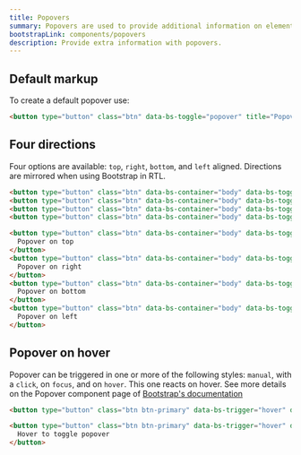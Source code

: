 ```yaml
---
title: Popovers
summary: Popovers are used to provide additional information on elements where a simple tooltip is not sufficient.
bootstrapLink: components/popovers
description: Provide extra information with popovers.
---
```


## Default markup

To create a default popover use:

```html example centered
<button type="button" class="btn" data-bs-toggle="popover" title="Popover title" data-bs-content="And here's some amazing content. It's very engaging. Right?">Click to toggle popover</button>
```

## Four directions

Four options are available: `top`, `right`, `bottom`, and `left` aligned. Directions are mirrored when using Bootstrap in RTL.

```html example centered separated
<button type="button" class="btn" data-bs-container="body" data-bs-toggle="popover" data-bs-placement="top" data-bs-content="Top popover">Popover on top</button>
<button type="button" class="btn" data-bs-container="body" data-bs-toggle="popover" data-bs-placement="right" data-bs-content="Right popover">Popover on right</button>
<button type="button" class="btn" data-bs-container="body" data-bs-toggle="popover" data-bs-placement="bottom" data-bs-content="Bottom popover">Popover on bottom</button>
<button type="button" class="btn" data-bs-container="body" data-bs-toggle="popover" data-bs-placement="left" data-bs-content="Left popover">Popover on left</button>
```

```html
<button type="button" class="btn" data-bs-container="body" data-bs-toggle="popover" data-bs-placement="top" data-bs-content="Top popover">
  Popover on top
</button>
<button type="button" class="btn" data-bs-container="body" data-bs-toggle="popover" data-bs-placement="right" data-bs-content="Right popover">
  Popover on right
</button>
<button type="button" class="btn" data-bs-container="body" data-bs-toggle="popover" data-bs-placement="bottom" data-bs-content="Bottom popover">
  Popover on bottom
</button>
<button type="button" class="btn" data-bs-container="body" data-bs-toggle="popover" data-bs-placement="left" data-bs-content="Left popover">
  Popover on left
</button>
```

## Popover on hover

Popover can be triggered in one or more of the following styles: `manual`, with a `click`, on `focus`, and on `hover`. This one reacts on hover. See more details on the Popover component page of [Bootstrap's documentation](https://getbootstrap.com/docs)

```html example centered
<button type="button" class="btn btn-primary" data-bs-trigger="hover" data-bs-toggle="popover" title="Popover title" data-bs-content="And here's some amazing content. It's very engaging. Right?">Hover to toggle popover</button>
```

```html
<button type="button" class="btn btn-primary" data-bs-trigger="hover" data-bs-toggle="popover" title="Popover title" data-bs-content="And here's some amazing content. It's very engaging. Right?">
  Hover to toggle popover
</button>
```
